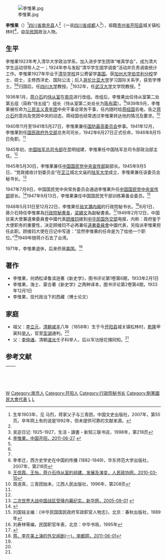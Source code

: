 [[File:李惟果.jpg|thumb]]

'''李惟果'''（{{bd|1903年||？|}}）<ref>生年1903年，见 马烈，蒋家父子与三青团，中国文史出版社，2007年，第55页。卒年网上有的说是1992年，但未提供可靠的文献来源。</ref>[[四川省|四川省]][[南充县|南充县]]人<ref name=liu/>（一说[[四川省|四川省]][[成都|成都]]人<ref name=wu>吴宓日记: 1925-1927，生活・讀書・新知三联书店，1998年，第218页</ref>），祖籍[[贵州省|贵州省]][[开阳县|开阳县]]城关镇松林村<ref name=zgky>[http://www.kygov.gov.cn/zjky/kyrw/1309146041ky2170.html 李惟果，中国开阳，2011-06-27] {{webarchive|url=https://web.archive.org/web/20160314162003/http://www.kygov.gov.cn/zjky/kyrw/1309146041ky2170.html |date=2016-03-14 }}</ref>，[[中华民国|中华民国]]政治人物。

==生平==
李惟果1923年考入清华大学政治学系，加入进步学生团体“唯真学会”，成为清大学生运动领导人之一；1924年参与发起“清华学生国学调查”活动并负责调查统计工作。李惟果1927年毕业于[[清华学校|清华学校]]并公费留学[[美国|美国]]。获[[加州大学伯克利分校|加州大学伯克利分校]]学士、硕士，主修西洋史、国际公法；后入[[哥伦比亚大学|哥伦比亚大学]]学习国际关系学，获哲学博士。<ref name=wu/><ref name=zgky/>归国后，任[[四川大学|四川大学]]教授。<ref name=wu/>1932年，任[[武汉大学|武汉大学]]文学院教授。<ref>李孝迁，西方史学史在中国的传播 (1882-1949)，华东师范大学出版社，2007年，第218页</ref>

1936年1月，[[蒋介石|蒋介石]]的[[军事委员会委员长侍从室|侍从室]]在[[南京|南京]]进行改组。改组后，李惟果出任侍从室第二处第五组（简称“侍五组”）组长（侍从室第二处处长为[[陈布雷|陈布雷]]）。<ref>[http://epaper.rmzxb.com.cn/2010/20100310/t20100310_308016.htm 王信霞、王怡，蒋介石侍从室的组建、发展及演变，人民政协网，2010-03-10]</ref>1939年9月，李惟果被任命为[[三民主义青年团|三民主义青年团]]中央干事会常务干事，任内随时给[[蒋经国|蒋经国]]去电，告之[[蒋介石|蒋介石]]的意向及党团中央的动态，蒋经国也经常透过李惟果转达他的情况及要求。<ref>周淑真，三青团始末，江西人民出版社，1996年，第208页</ref>

1940年11月至1941年5月27日，李惟果兼任[[国防最高委员会|国防最高委员会]]参事。1941年12月，李惟果到任[[国民政府外交部|国民政府外交部]]总务司司长，1942年6月27日正式任命，1946年8月15日免职。<ref name=liu/>

1945年初，[[中国陆军总司令部|中国陆军总司令部]]在昆明组建，李惟果任中国陆军总司令部政治部主任。<ref name=gmzf/>

1945年5月30日，李惟果兼任[[中国国民党中央宣传部|中国国民党中央宣传部]]副部长。1945年9月5日，“党政接收计划委员会”在[[芷江|芷江]]城北文庙的[[陆军大学|陆军大学]]成立，李惟果兼任该委员会秘书长。<ref>[http://www.hn.xinhuanet.com/2005-09/01/content_5025165_14.htm 二次世界大战中国战区受降内幕纪实，新华网，2005-09-01] {{webarchive|url=https://web.archive.org/web/20160304102237/http://www.hn.xinhuanet.com/2005-09/01/content_5025165_14.htm |date=2016-03-04 }}</ref>

1947年7月9日，中国国民党中央常务委员会通過李惟果升任[[中国国民党中央宣传部|中国国民党中央宣传部]]部长。<ref name="民國史大事記">{{cite book|editor=李新總主編，[[中國社會科學院|中國社會科學院]]近代史研究所[[中華民國史|中華民國史]]研究室編，韓信夫、姜克夫主編|title=《中華民國史大事記》|location=[[北京|北京]]|publisher=[[中華書局|中華書局]]|date=2011年7月}}</ref>{{rp|8381}}1947年9月13日，李惟果兼任中国国民党干部训练筹备会委员。<ref name=gmzf>刘国铭主编：《中华民国国民政府军政职官人物志》，北京：春秋出版社，1989年</ref>

1948年5月31日至12月22日，李惟果任[[翁文灝内阁|翁文灝内阁]]的行政院秘书长。<ref name=liu>刘寿林等编，民国职官年表，北京：中华书局，1995年</ref>6月1日，蔣介石特任李惟果為[[行政院秘書長|行政院秘書長]]，[[梁穎文|梁穎文]]為副秘書長。<ref name="民國史大事記">{{cite book|editor=李新總主編，[[中國社會科學院|中國社會科學院]]近代史研究所[[中華民國史|中華民國史]]研究室編，韓信夫、姜克夫主編|title=《中華民國史大事記》|location=[[北京|北京]]|publisher=[[中華書局|中華書局]]|date=2011年7月}}</ref>{{rp|8613}}1949年2月12日，中国驻美大使兼遠東委員會中國代表[[顾维钧|顾维钧]]接到[[中华民国外交部|中华民国外交部]]电报，内称：政府鉴于大使职务的重要性，决定顾维钧不必再兼任[[遠東委員會|遠東委員會]]中國代表，另指派李惟果担任此职。顾维钧大使在日记中写道：“显然李惟果的任命是为了给他一个职位。”<ref>[http://gcontent.oeeee.com/5/3f/53f394a7dbe934f6/Blog/8e5/ee2eb3.html 蒋、李在美上演的外交闹剧(一)，南都网，2011-06-01]{{dead link|date=2018年3月 |bot=InternetArchiveBot |fix-attempted=yes }}</ref>1949年随蒋介石去了台湾。

1971年，李惟果退休，后来侨居[[美国|美国]]。<ref name=zgky/>

==著作==
*李惟果，何炳松译鲁滨逊著《新史学》，图书评论第1卷第6期，1933年2月1日
*李惟果，海士、蒙合著《新史学》之两种译本，图书评论第2卷第4期，1933年12月1日
*李惟果，现代政治下的西藏（博士论文）

==家庭==
*祖父：[[李立元|李立元]]，[[清朝|清朝]][[咸丰|咸丰]]八年（1858年）生于今[[开阳县|开阳县]]城关镇松林村，[[乾隆|乾隆]]甲寅科[[举人|举人]]，官至[[澎湖|澎湖]]通判。<ref name=zgky/>
*父：[[李仲通|李仲通]]，清朝[[道光|道光]]壬子科举人，后以军功授花翎同知。<ref name=zgky/>

==参考文献==
{{reflist|2}}

{| class="wikitable" style="margin:0 auto"
|- 
!　{{CHN1928}}
{{先代次代|[[行政院秘书长|行政院秘书长]]|<small>1948年5月31日—12月22日</small>|[[甘乃光|甘乃光]]|[[端木愷|端木愷]]}}
|}


[[Category:李姓|W]]
[[Category:南充人|Category:南充人]]
[[Category:开阳人|Category:开阳人]]
[[Category:行政院秘书长|Category:行政院秘书长]]
[[Category:制憲國民大會代表|Category:制憲國民大會代表]]
[[Category:加利福尼亞大學柏克萊分校校友|L]]
[[Category:哥倫比亞大學校友|L]]